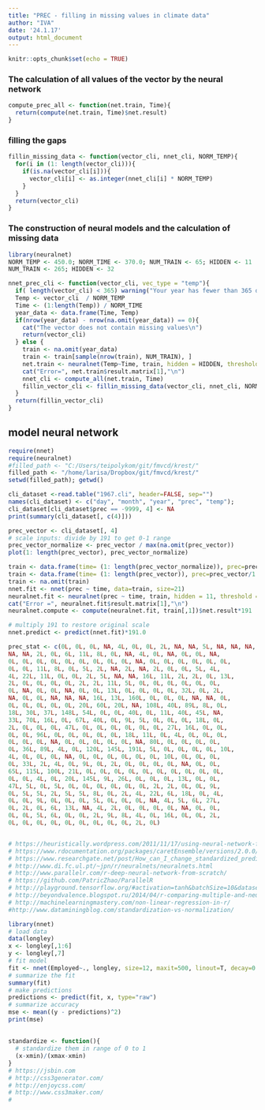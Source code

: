 ```yaml
---
title: "PREC - filling in missing values in climate data"
author: "IVA"
date: '24.1.17'
output: html_document
---
```


```r
knitr::opts_chunk$set(echo = TRUE)
```
### The calculation of all values of the vector by the neural network
```r
compute_prec_all <- function(net.train, Time){
  return(compute(net.train, Time)$net.result)
}

```
### filling the gaps
```r
fillin_missing_data <- function(vector_cli, nnet_cli, NORM_TEMP){
  for(i in (1: length(vector_cli))){
    if(is.na(vector_cli[i])){
      vector_cli[i] <- as.integer(nnet_cli[i] * NORM_TEMP)
    }
  }
  return(vector_cli)
}
```
### The construction of neural models and the calculation of missing data
```r
library(neuralnet)
NORM_TEMP <- 450.0; NORM_TIME <- 370.0; NUM_TRAIN <- 65; HIDDEN <- 11
NUM_TRAIN <- 265; HIDDEN <- 32

nnet_prec_cli <- function(vector_cli, vec_type = "temp"){
  if( length(vector_cli) < 365) warning("Your year has fewer than 365 days")
  Temp <- vector_cli  / NORM_TEMP
  Time <- (1:length(Temp)) / NORM_TIME
  year_data <- data.frame(Time, Temp)
  if(nrow(year_data) - nrow(na.omit(year_data)) == 0){
    cat("The vector does not contain missing values\n")
    return(vector_cli)
  } else {
    train <- na.omit(year_data)
    train <- train[sample(nrow(train), NUM_TRAIN), ]
    net.train <- neuralnet(Temp~Time, train, hidden = HIDDEN, threshold = 0.01, linear.output=TRUE)
    cat("Error=", net.train$result.matrix[1],"\n")
    nnet_cli <- compute_all(net.train, Time)
    fillin_vector_cli <- fillin_missing_data(vector_cli, nnet_cli, NORM_TEMP)
  }
  return(fillin_vector_cli)
}
```

## model neural network
```r
require(nnet)
require(neuralnet)
#filled_path <- "C:/Users/teipolykom/git/fmvcd/krest/"
filled_path <- "/home/larisa/Dropbox/git/fmvcd/krest/"
setwd(filled_path); getwd()

cli_dataset <-read.table("1967.cli", header=FALSE, sep="")
names(cli_dataset) <- c("day", "month", "year", "prec", "temp");
cli_dataset[cli_dataset$prec == -9999, 4] <- NA
print(summary(cli_dataset[, c(4)]))

prec_vector <- cli_dataset[, 4]
# scale inputs: divide by 191 to get 0-1 range
prec_vector_normalize <- prec_vector / max(na.omit(prec_vector))
plot(1: length(prec_vector), prec_vector_normalize)

train <- data.frame(time= (1: length(prec_vector_normalize)), prec=prec_vector_normalize)
train <- data.frame(time= (1: length(prec_vector)), prec=prec_vector/1.0)
train <- na.omit(train)
nnet.fit <- nnet(prec ~ time, data=train, size=21)
neuralnet.fit <- neuralnet(prec ~ time, train, hidden = 11, threshold = 0.1, linear.output=TRUE)
cat("Error =", neuralnet.fit$result.matrix[1],"\n")
neuralnet.compute <- compute(neuralnet.fit, train[,1])$net.result*191

# multiply 191 to restore original scale
nnet.predict <- predict(nnet.fit)*191.0

prec_stat <- c(0L, 0L, 0L, NA, 4L, 0L, 0L, 2L, NA, NA, 5L, NA, NA, NA, 0L, 
NA, NA, 2L, 0L, 6L, 11L, 8L, 0L, NA, 4L, 0L, NA, 0L, 0L, NA, 
0L, 0L, 0L, 0L, 0L, 0L, 0L, 0L, 0L, NA, 0L, 0L, 0L, 0L, 0L, 0L, 
0L, 0L, 11L, 8L, 0L, 5L, 2L, NA, 2L, NA, 2L, 0L, 0L, 5L, 4L, 
4L, 22L, 11L, 0L, 0L, 2L, 5L, NA, NA, 16L, 11L, 2L, 2L, 0L, 13L, 
2L, 0L, 0L, 0L, 0L, 2L, 2L, 11L, 5L, 0L, 0L, 0L, 0L, 0L, 0L, 
0L, NA, 0L, 0L, NA, 0L, 0L, 13L, 0L, 0L, 0L, 0L, 32L, 0L, 2L, 
NA, 0L, 0L, NA, NA, NA, 16L, 13L, 160L, 0L, 0L, 0L, NA, NA, 0L, 
0L, 0L, 0L, 0L, 0L, 20L, 60L, 20L, NA, 108L, 40L, 89L, 8L, 0L, 
18L, 30L, 37L, 148L, 54L, 0L, 0L, 40L, 0L, 11L, 40L, 45L, NA, 
33L, 70L, 16L, 0L, 67L, 40L, 0L, 9L, 5L, 0L, 0L, 0L, 18L, 0L, 
2L, 0L, 0L, 0L, 47L, 0L, 0L, 0L, 0L, 0L, 0L, 27L, 16L, 0L, 0L, 
0L, 0L, 96L, 0L, 0L, 0L, 0L, 0L, 18L, 11L, 0L, 4L, 0L, 0L, 0L, 
0L, 0L, 0L, NA, 0L, 0L, 0L, 0L, 0L, NA, 80L, 0L, 0L, 0L, 0L, 
0L, 36L, 89L, 4L, 0L, 120L, 145L, 191L, 5L, 0L, 0L, 0L, 0L, 10L, 
4L, 0L, 0L, 0L, NA, 0L, 0L, 0L, 0L, 0L, 0L, 10L, 0L, 0L, 0L, 
0L, 33L, 2L, 4L, 0L, 9L, 0L, 2L, 0L, 0L, 0L, 0L, NA, 0L, 0L, 
65L, 115L, 100L, 21L, 0L, 0L, 0L, 0L, 0L, 0L, 0L, 0L, 0L, 0L, 
0L, 0L, 4L, 0L, 20L, 145L, 9L, 26L, 0L, 0L, 0L, 13L, 0L, 0L, 
47L, 5L, 0L, 5L, 0L, 0L, 0L, 0L, 0L, 0L, 2L, 2L, 0L, 0L, 9L, 
0L, 5L, 5L, 2L, 5L, 5L, 8L, 0L, 2L, 4L, 22L, 6L, 18L, 0L, 4L, 
0L, 0L, 9L, 0L, 0L, 0L, 5L, 0L, 0L, 0L, NA, 4L, 5L, 6L, 27L, 
0L, 2L, 0L, 6L, 13L, NA, 4L, 2L, 0L, 0L, 0L, 0L, NA, 0L, 0L, 
0L, 0L, 5L, 6L, 0L, 0L, 2L, 9L, 8L, 4L, 0L, 16L, 0L, 0L, 2L, 
0L, 0L, 0L, 0L, 0L, 0L, 0L, 0L, 0L, 2L, 0L)


# https://heuristically.wordpress.com/2011/11/17/using-neural-network-for-regression/
# https://www.rdocumentation.org/packages/caretEnsemble/versions/2.0.0/topics/caretEnsemble
# https://www.researchgate.net/post/How_can_I_change_standardized_predicted_values_of_neural_network_into_non-standard_values
# http://www.di.fc.ul.pt/~jpn/r/neuralnets/neuralnets.html
# http://www.parallelr.com/r-deep-neural-network-from-scratch/
# https://github.com/PatricZhao/ParallelR
# http://playground.tensorflow.org/#activation=tanh&batchSize=10&dataset=circle&regDataset=reg-plane&learningRate=0.03&regularizationRate=0&noise=0&networkShape=4,2&seed=0.26118&showTestData=false&discretize=false&percTrainData=50&x=true&y=true&xTimesY=false&xSquared=false&ySquared=false&cosX=false&sinX=false&cosY=false&sinY=false&collectStats=false&problem=classification&initZero=false&hideText=false
# http://beyondvalence.blogspot.ru/2014/04/r-comparing-multiple-and-neural-network.html
# http://machinelearningmastery.com/non-linear-regression-in-r/
#http://www.dataminingblog.com/standardization-vs-normalization/
```
```r
library(nnet)
# load data
data(longley)
x <- longley[,1:6]
y <- longley[,7]
# fit model
fit <- nnet(Employed~., longley, size=12, maxit=500, linout=T, decay=0.01)
# summarize the fit
summary(fit)
# make predictions
predictions <- predict(fit, x, type="raw")
# summarize accuracy
mse <- mean((y - predictions)^2)
print(mse)
```

## 
  
```r
standardize <- function(){
  # standardize them in range of 0 to 1
  (x-xmin)/(xmax-xmin)
}
# https://jsbin.com
# http://css3generator.com/
# http://enjoycss.com/
# http://www.css3maker.com/
# 

```